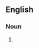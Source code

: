 ==English==

===Noun===
{{en-noun|sg=[[krum]] [[kake]]}}

# {{alternative spelling of|[[krumkake]]}}